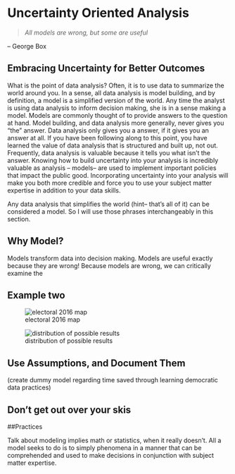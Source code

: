 # Uncertainty Oriented Analysis 

> *All models are wrong, but some are useful*

-- George Box

## Embracing Uncertainty for Better Outcomes

What is the point of data analysis? Often, it is to use data to summarize the world around you. In a sense, all data analysis is model building, and by definition, a model is a simplified version of the world. Any time the analyst is using data analysis to inform decision making, she is in a sense making a model. Models are commonly thought of to provide answers to the question at hand. Model building, and data analysis more generally, never gives you "the" answer. Data analysis only gives you a answer, if it gives you an answer at all. If you have been following along to this point, you have learned the value of data analysis that is structured and built up, not out. Frequently, data analysis is valuable because it tells you what isn't the answer. Knowing how to build uncertainty into your analysis is incredibly valuable as analysis -- models-- are used to implement important policies that impact the public good. Incorporating uncertainty into your analysis will make you both more credible and force you to use your subject matter expertise in addition to your data skills. 

Any data analysis that simplifies the world (hint-- that's all of it) can be considered a model. So I will use those phrases interchangeably in this section. 

## Why Model?

Models transform data into decision making. Models are useful exactly because they are wrong! Because models are wrong, we can critically examine the

## Example two

![electoral 2016 map](images/map.png)

![distribution of possible results](images/uncertain_dist.png)

## Use Assumptions, and Document Them

(create dummy model regarding time saved through learning democratic data practices)

## Don't get out over your skis


##Practices

Talk about modeling implies math or statistics, when it really doesn't. All a model seeks to do is to simply phenomena in a manner that can be comprehended and used to make decisions in conjunction with subject matter expertise. 